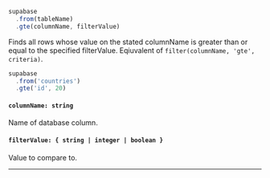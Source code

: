 
<!-- prettier-ignore -->
```js {3} 
supabase
  .from(tableName)
  .gte(columnName, filterValue)
```
Finds all rows whose value on the stated columnName is greater than or equal to the specified filterValue. Eqiuvalent of `filter(columnName, 'gte', criteria)`.

<Collapsable title="Toggle Example">

<!-- prettier-ignore -->
```js {3}
supabase
  .from('countries')
  .gte('id', 20)
```

</Collapsable>

#### `columnName: string`
Name of database column.

#### `filterValue: { string | integer | boolean }`
Value to compare to.

---